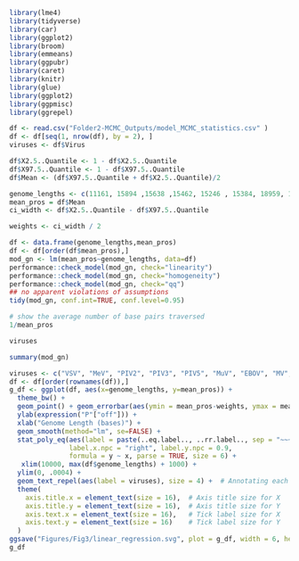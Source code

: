 

```r
library(lme4)
library(tidyverse)
library(car)
library(ggplot2)
library(broom)
library(emmeans)
library(ggpubr)
library(caret)
library(knitr)
library(glue)
library(ggplot2)
library(ggpmisc)
library(ggrepel)

```


```r


df <- read.csv("Folder2-MCMC_Outputs/model_MCMC_statistics.csv" )
df <- df[seq(1, nrow(df), by = 2), ]
viruses <- df$Virus

df$X2.5..Quantile <- 1 - df$X2.5..Quantile
df$X97.5..Quantile <- 1 - df$X97.5..Quantile
df$Mean <- (df$X97.5..Quantile + df$X2.5..Quantile)/2

```



```r

genome_lengths <- c(11161, 15894 ,15638 ,15462, 15246 , 15384, 18959, 19114, 15191)
mean_pros = df$Mean
ci_width <- df$X2.5..Quantile - df$X97.5..Quantile  

weights <- ci_width / 2

```


```r

df <- data.frame(genome_lengths,mean_pros)
df <- df[order(df$mean_pros),]
mod_gn <- lm(mean_pros~genome_lengths, data=df)
performance::check_model(mod_gn, check="linearity")
performance::check_model(mod_gn, check="homogeneity")
performance::check_model(mod_gn, check="qq")
## no apparent violations of assumptions
tidy(mod_gn, conf.int=TRUE, conf.level=0.95)

```


```r
# show the average number of base pairs traversed
1/mean_pros
```


```r
viruses
```


```r
summary(mod_gn)
```



```r

viruses <- c("VSV", "MeV", "PIV2", "PIV3", "PIV5", "MuV", "EBOV", "MV","RSV")
df <- df[order(rownames(df)),]
g_df <- ggplot(df, aes(x=genome_lengths, y=mean_pros)) + 
  theme_bw() +
  geom_point() + geom_errorbar(aes(ymin = mean_pros-weights, ymax = mean_pros+weights), width = 400) +
  ylab(expression("P"["off"])) +
  xlab("Genome Length (bases)") +
  geom_smooth(method="lm", se=FALSE) +
  stat_poly_eq(aes(label = paste(..eq.label.., ..rr.label.., sep = "~~~")),
               label.x.npc = "right", label.y.npc = 0.9, 
               formula = y ~ x, parse = TRUE, size = 6) +
   xlim(10000, max(df$genome_lengths) + 1000) +  
  ylim(0, .0004) +  
  geom_text_repel(aes(label = viruses), size = 4) +  # Annotating each dot
  theme(
    axis.title.x = element_text(size = 16),  # Axis title size for X
    axis.title.y = element_text(size = 16),  # Axis title size for Y
    axis.text.x = element_text(size = 16),   # Tick label size for X
    axis.text.y = element_text(size = 16)    # Tick label size for Y
  )
ggsave("Figures/Fig3/linear_regression.svg", plot = g_df, width = 6, height = 4, device = "svg")
g_df

```

